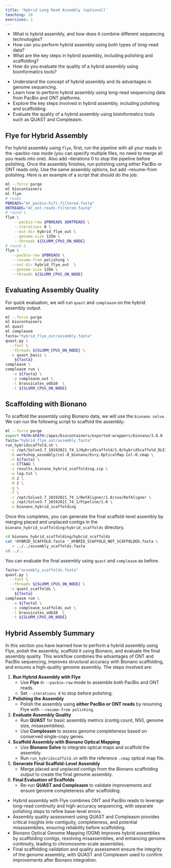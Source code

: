 ```yaml
---
title: 'Hybrid Long Read Assembly (optional)'
teaching: 10
exercises: 2
---
```


:::::::::::::::::::::::::::::::::::::: questions 

- What is hybrid assembly, and how does it combine different sequencing technologies?
- How can you perform hybrid assembly using both types of long-read data?
- What are the key steps in hybrid assembly, including polishing and scaffolding?
- How do you evaluate the quality of a hybrid assembly using bioinformatics tools?

::::::::::::::::::::::::::::::::::::::::::::::::

::::::::::::::::::::::::::::::::::::: objectives

- Understand the concept of hybrid assembly and its advantages in genome sequencing.
- Learn how to perform hybrid assembly using long-read sequencing data from PacBio and ONT platforms.
- Explore the key steps involved in hybrid assembly, including polishing and scaffolding.
- Evaluate the quality of a hybrid assembly using bioinformatics tools such as QUAST and Compleasm.

::::::::::::::::::::::::::::::::::::::::::::::::

## Flye for Hybrid Assembly

For hybrid assembly using `flye`, first, run the pipeline with all your reads in the --pacbio-raw mode (you can specify multiple files, no need to merge all you reads into one). Also add --iterations 0 to stop the pipeline before polishing.
Once the assembly finishes, run polishing using either PacBio or ONT reads only. Use the same assembly options, but add --resume-from polishing.
Here is an example of a script that should do the job:

```bash
ml --force purge
ml biocontainers
ml flye
# reads
PBREADS="At_pacbio-hifi-filtered.fastq"
ONTREADS="At_ont-reads-filtered.fastq"
# round 1
flye \
    --pacbio-raw $PBREADS $ONTREADS \
    --iterations 0 \
    --out-dir hybrid_flye_out \
    --genome-size 135m \
    --threads ${SLURM_CPUS_ON_NODE}
# round 2
flye \
   --pacbio-raw $PBREADS \
   --resume-from polishing \
   --out-dir hybrid_flye_out  \
   --genome-size 135m \
   --threads ${SLURM_CPUS_ON_NODE}

```


## Evaluating Assembly Quality

For quick evaluation, we will run `quast` and `compleasm` on the hybrid assembly output.

```bash
ml --force purge
ml biocontainers
ml quast
ml compleasm
fasta="hybrid_flye_out/assembly.fasta"
quast.py \
  --fast \
  --threads ${SLURM_CPUS_ON_NODE} \
  -o quast_basic \
    ${fasta}
compleasm \
compleasm run \
   -a ${fasta} \
   -o compleasm_out \
   -l brassicales_odb10  \
   -t ${SLURM_CPUS_ON_NODE}
```

## Scaffolding with Bionano


To scaffold the assembly using Bionano data, we will use the `bionano solve`. We can run the following script to scaffold the assembly:


```bash
ml --force purge
export PATH=$PATH:/apps/biocontainers/exported-wrappers/bionano/3.8.0
fasta="hybrid_flye_out/assembly.fasta"
run_hybridscaffold.sh \
  -c /opt/Solve3.7_10192021_74_1/HybridScaffold/1.0/hybridScaffold_DLE1_config.xml\
  -b workshop_assembly/col-0_bionano/Evry.OpticalMap.Col-0.cmap \
  -n ${fasta} \
  -u CTTAAG \
  -z results_bionano_hybrid_scaffolding.zip \
  -w log.txt \
  -B 2 \
  -N 2 \
  -g \
  -f \
  -r /opt/Solve3.7_10192021_74_1/RefAligner/1.0/sse/RefAligner \
  -p /opt/Solve3.7_10192021_74_1/Pipeline/1.0 \
  -o bionano_hybrid_scaffolding
```

Once this completes, you can generate the final scaffold-level assembly by merging placed and unplaced contigs in the `bionano_hybrid_scaffolding/hybrid_scaffolds` directory.


```bash
cd bionano_hybrid_scaffolding/hybrid_scaffolds
cat *HYBRID_SCAFFOLD.fasta *_HYBRID_SCAFFOLD_NOT_SCAFFOLDED.fasta \
   > ../../assembly_scaffolds.fasta
cd ../..
```

You can evaluate the final assembly using `quast` and `compleasm` as before.

```bash
fasta="assembly_scaffolds.fasta"
quast.py \
  --fast \
  --threads ${SLURM_CPUS_ON_NODE} \
  -o quast_scaffolds \
    ${fasta}
compleasm run \
   -a ${fasta} \
   -o compleasm_scaffolds_out \
   -l brassicales_odb10  \
   -t ${SLURM_CPUS_ON_NODE}
```


## Hybrid Assembly Summary

In this section you have learned how to perform a hybrid assembly using Flye, polish the assembly, scaffold it using Bionano, and evaluate the final assembly quality. This workflow combines the advantages of ONT and PacBio sequencing, improves structural accuracy with Bionano scaffolding, and ensures a high-quality genome assembly. The steps involved are:

1. **Run Hybrid Assembly with Flye**  
   - Use **Flye** in `--pacbio-raw` mode to assemble both PacBio and ONT reads.  
   - Set `--iterations 0` to stop before polishing.  

2. **Polishing the Assembly**  
   - Polish the assembly using **either PacBio or ONT reads** by resuming Flye with `--resume-from polishing`.  

3. **Evaluate Assembly Quality**  
   - Run **QUAST** for basic assembly metrics (contig count, N50, genome size, misassemblies).  
   - Use **Compleasm** to assess genome completeness based on conserved single-copy genes.  

4. **Scaffold Assembly with Bionano Optical Mapping**  
   - Use **Bionano Solve** to integrate optical maps and scaffold the assembly.  
   - Run `run_hybridscaffold.sh` with the reference `.cmap` optical map file.  

5. **Generate Final Scaffold-Level Assembly**  
   - Merge placed and unplaced contigs from the Bionano scaffolding output to create the final genome assembly.  

6. **Final Evaluation of Scaffolds**  
   - Re-run **QUAST and Compleasm** to validate improvements and ensure genome completeness after scaffolding.  


::::::::::::::::::::::::::::::::::::: keypoints 


- Hybrid assembly with Flye combines ONT and PacBio reads to leverage long-read continuity and high-accuracy sequencing, with separate polishing steps to refine base-level errors.  
- Assembly quality assessment using QUAST and Compleasm provides critical insights into contiguity, completeness, and potential misassemblies, ensuring reliability before scaffolding.  
- Bionano Optical Genome Mapping (OGM) improves hybrid assemblies by scaffolding contigs, resolving misassemblies, and enhancing genome continuity, leading to chromosome-scale assemblies.
- Final scaffolding validation and quality assessment ensure the integrity of the genome assembly, with QUAST and Compleasm used to confirm improvements after Bionano integration.  

::::::::::::::::::::::::::::::::::::::::::::::::



